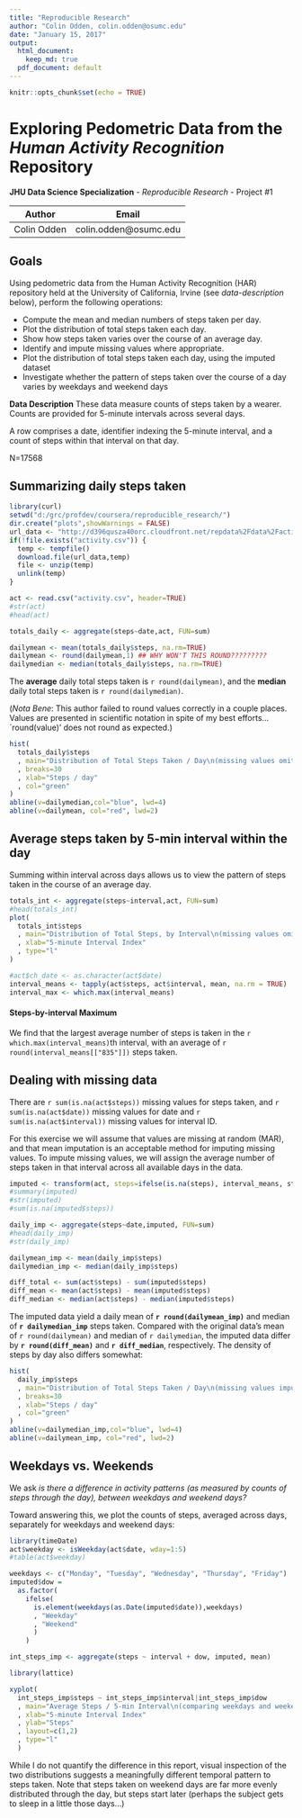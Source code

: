 ---
title: "Reproducible Research"
author: "Colin Odden, colin.odden@osumc.edu"
date: "January 15, 2017"
output:
  html_document:
    keep_md: true
  pdf_document: default
---
  
```{r setup, include=FALSE}
knitr::opts_chunk$set(echo = TRUE)
```

# Exploring Pedometric Data from the _Human Activity Recognition_ Repository

__JHU Data Science Specialization__ - _Reproducible Research_ - Project #1

Author | Email
---|---
Colin Odden | colin.odden@osumc.edu

<!-- Project Requirements -->
<!-- Code for reading in the dataset and/or processing the data -->
<!-- Histogram of the total number of steps taken each day -->
<!-- Mean and median number of steps taken each day -->
<!-- Time series plot of the average number of steps taken -->
<!-- The 5-minute interval that, on average, contains the maximum number of steps -->
<!-- Code to describe and show a strategy for imputing missing data -->
<!-- Histogram of the total number of steps taken each day after missing values are imputed -->
<!-- Panel plot comparing the average number of steps taken per 5-minute interval across weekdays and weekends -->
<!-- All of the R code needed to reproduce the results (numbers, plots, etc.) in the report -->

## Goals

Using pedometric data from the Human Activity Recognition (HAR) repository held at the University of California, Irvine (see _data-description_ below), perform the following operations:

* Compute the mean and median numbers of steps taken per day.
* Plot the distribution of total steps taken each day.
* Show how steps taken varies over the course of an average day.
* Identify and impute missing values where appropriate.
* Plot the distribution of total steps taken each day, using the imputed dataset
* Investigate whether the pattern of steps taken over the course of a day varies by weekdays and weekend days

__Data Description__
These data measure counts of steps taken by a wearer. Counts are provided for 5-minute intervals across several days.

A row comprises a date, identifier indexing the 5-minute interval, and a count of steps within that interval on that day.

N=17568

## Summarizing daily steps taken

``` {r readdata, echo=FALSE}
library(curl)
setwd("d:/grc/profdev/coursera/reproducible_research/")
dir.create("plots",showWarnings = FALSE)
url_data <- "http://d396qusza40orc.cloudfront.net/repdata%2Fdata%2Factivity.zip"
if(!file.exists("activity.csv")) {
  temp <- tempfile()
  download.file(url_data,temp)
  file <- unzip(temp)
  unlink(temp)
}

act <- read.csv("activity.csv", header=TRUE)
#str(act)
#head(act)

totals_daily <- aggregate(steps~date,act, FUN=sum)

dailymean <- mean(totals_daily$steps, na.rm=TRUE)
dailymean <- round(dailymean,1) ## WHY WON'T THIS ROUND?????????
dailymedian <- median(totals_daily$steps, na.rm=TRUE)
```


The __average__ daily total steps taken is `r round(dailymean)`, and the __median__ daily total steps taken is `r round(dailymedian)`.

(_Nota Bene_: This author failed to round values correctly in a couple places. Values are presented in scientific notation in spite of my best efforts... `round(value)' does not round as expected.)

``` {r hist1, echo=FALSE}
hist(
  totals_daily$steps
  , main="Distribution of Total Steps Taken / Day\n(missing values omitted)"
  , breaks=30
  , xlab="Steps / day"
  , col="green"
)
abline(v=dailymedian,col="blue", lwd=4)
abline(v=dailymean, col="red", lwd=2)
```


## Average steps taken by 5-min interval within the day

Summing within interval across days allows us to view the pattern of steps taken in the course of an average day.


```{r overday, echo=FALSE}
totals_int <- aggregate(steps~interval,act, FUN=sum)
#head(totals_int)
plot(
  totals_int$steps
  , main="Distribution of Total Steps, by Interval\n(missing values omitted)"
  , xlab="5-minute Interval Index"
  , type="l"
)
```


``` {r mean_max, echo=FALSE}
#act$ch_date <- as.character(act$date)
interval_means <- tapply(act$steps, act$interval, mean, na.rm = TRUE)
interval_max <- which.max(interval_means)

```

#### Steps-by-interval Maximum

We find that the largest average number of steps is taken in the `r which.max(interval_means)`th interval, with an average of `r round(interval_means[["835"]])` steps taken.

## Dealing with missing data

There are `r sum(is.na(act$steps)) ` missing values for steps taken, and `r sum(is.na(act$date))` missing values for date and `r sum(is.na(act$interval))` missing values for interval ID.

For this exercise we will assume that values are missing at random (MAR), and that mean imputation is an acceptable method for imputing missing values. To impute missing values, we will assign the average number of steps taken in that interval across all available days in the data.


```{r imputation, echo=FALSE}
imputed <- transform(act, steps=ifelse(is.na(steps), interval_means, steps))
#summary(imputed)
#str(imputed)
#sum(is.na(imputed$steps))

daily_imp <- aggregate(steps~date,imputed, FUN=sum)
#head(daily_imp)
#str(daily_imp)

dailymean_imp <- mean(daily_imp$steps)
dailymedian_imp <- median(daily_imp$steps)

diff_total <- sum(act$steps) - sum(imputed$steps)
diff_mean <- mean(act$steps) - mean(imputed$steps)
diff_median <- median(act$steps) - median(imputed$steps)
```


The imputed data yield a daily mean of __`r round(dailymean_imp)`__ and median of __`r dailymedian_imp`__ steps taken. Compared with the original data's mean of `r round(dailymean)` and median of `r dailymedian`, the imputed data differ by __`r round(diff_mean)`__ and __`r diff_median`__, respectively. The density of steps by day also differs somewhat:


```{r imputehist, echo=FALSE}
hist(
  daily_imp$steps
  , main="Distribution of Total Steps Taken / Day\n(missing values imputed)"
  , breaks=30
  , xlab="Steps / day"
  , col="green"
)
abline(v=dailymedian_imp,col="blue", lwd=4)
abline(v=dailymean_imp, col="red", lwd=2)
```

## Weekdays vs. Weekends

We ask _is there a difference in activity patterns (as measured by counts of steps through the day), between weekdays and weekend days?_

Toward answering this, we plot the counts of steps, averaged across days, separately for weekdays and weekend days:

```{r weekday_wkend, echo=FALSE}
library(timeDate)
act$weekday <- isWeekday(act$date, wday=1:5)
#table(act$weekday)

weekdays <- c("Monday", "Tuesday", "Wednesday", "Thursday", "Friday")
imputed$dow =
  as.factor(
    ifelse(
      is.element(weekdays(as.Date(imputed$date)),weekdays)
      , "Weekday"
      , "Weekend"
      )
    )

int_steps_imp <- aggregate(steps ~ interval + dow, imputed, mean)

library(lattice)

xyplot(
  int_steps_imp$steps ~ int_steps_imp$interval|int_steps_imp$dow
  , main="Average Steps / 5-min Interval\n(comparing weekdays and weekends)"
  , xlab="5-minute Interval Index"
  , ylab="Steps"
  , layout=c(1,2)
  , type="l"
  )

```

While I do not quantify the difference in this report, visual inspection of the two distributions suggests a meaningfully different temporal pattern to steps taken. Note that steps taken on weekend days are far more evenly distributed through the day, but steps start later (perhaps the subject gets to sleep in a little those days...)